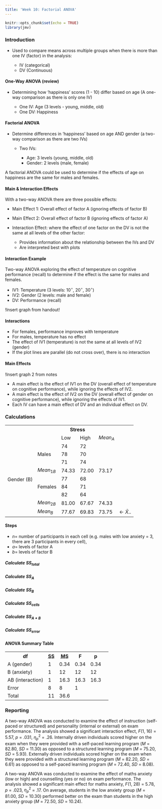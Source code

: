 ```yaml
---
title: 'Week 10: Factorial ANOVA'
---
```


```r
knitr::opts_chunk$set(echo = TRUE)
library(jmv)
```

### Introduction {.well}

-   Used to compare means across multiple groups when there is more than one IV (factor) in the analysis:

    -   IV (categorical)
    -   DV (Continuous)

#### One-Way ANOVA (review)

-   Determining how 'happiness' scores (1 - 10) differ based on age (A one-way comparison as there is only one IV)

    -   One IV: Age (3 levels - young, middle, old)
    -   One DV: Happiness

#### Factorial ANOVA

-   Determine differences in 'happiness' based on age AND gender (a two-way comparison as there are two IVs)

    -   Two IVs:

        -   Age: 3 levels (young, middle, old)
        -   Gender: 2 levels (male, female)

A factorial ANOVA could be used to determine if the effects of age on happiness are the same for males and females.

#### Main & Interaction Effects

With a two-way ANOVA there are three possible effects:

-   Main Effect 1: Overall effect of factor A (ignoring effects of factor B)

-   Main Effect 2: Overall effect of factor B (ignoring effects of factor A)

-   Interaction Effect: where the effect of one factor on the DV is not the same at all levels of the other factor:

    -   Provides information about the relationship between the IVs and DV
    -   Are interpreted best with plots

#### Interaction Example

Two-way ANOVA exploring the effect of temperature on cognitive performance (recall) to determine if the effect is the same for males and females.

-   IV1: Temperature (3 levels: 10$^\circ$, 20$^\circ$, 30$^\circ$)
-   IV2: Gender (2 levels: male and female)
-   DV: Performance (recall)

!Insert graph from handout!

#### Interactions

-   For females, performance improves with temperature
-   For males, temperature has no effect
-   The effect of IV1 (temperature) is not the same at all levels of IV2 (gender)
-   If the plot lines are parallel (do not cross over), there is no interaction

#### Main Effects

!Insert graph 2 from notes

-   A main effect is the effect of IV1 on the DV (overall effect of temperature on cognitive performance), while ignoring the effects of IV2.
-   A main effect is the effect of IV2 on the DV (overall effect of gender on cognitive performance), while ignoring the effects of IV1.
-   Each IV can have a main effect of DV and an individual effect on DV.

### Calculations {.well}

<table class="table table-hover">
    <tr scope="row">
        <th></th>
        <th></th>
        <th scope="col" colspan="2">Stress</th>
    </tr>
    <tr scope="row">
        <td></td>
        <td></td>
        <td>Low</td>
        <td>High</td>
        <td>$Mean_A$</td>
        <td></td>
    </tr>
    <tr scope="row">
        <td rowspan="9">Gender (B)</td>
        <td rowspan="3">Males</td>
        <td>74</td>
        <td>72</td>
        <td></td>
        <td></td>
    </tr>
    <tr scope="row">
        <td>78</td>
        <td>70</td>
        <td></td>
        <td></td>
    </tr>
    <tr scope="row">
        <td>71</td>
        <td>74</td>
        <td></td>
        <td></td>
    </tr>
    <tr scope="row">
        <td>$Mean_{1B}$ </td>
        <td>74.33</td>
        <td>72.00</td>
        <td>73.17</td>
        <td></td>
    </tr>
    <tr scope="row">
        <td rowspan="3">Females</td>
        <td>77</td>
        <td>68</td>
        <td></td>
        <td></td>
    </tr>
    <tr scope="row">
        <td>84</td>
        <td>71</td>
        <td></td>
        <td></td>
    </tr>
    <tr scope="row">
        <td>82</td>
        <td>64</td>
        <td></td>
        <td></td>
    </tr>
    <tr scope="row">
        <td>$Mean_{2B}$</td>
        <td>81.00</td>
        <td>67.67</td>
        <td>74.33</td>
        <td></td>
    </tr>
    <tr scope="row">
        <td>$Mean_B$</td>
        <td>77.67</td>
        <td>69.83</td>
        <td>73.75</td>
        <td><- $\bar{X}..$</td>
    </tr>
</table>

#### Steps

-   $n =$ number of participants in each cell (e.g. males with low anxiety = 3, there are 3 participants in every cell),
-   $a =$ levels of factor A
-   $b =$ levels of factor B

##### Calculate $SS_{total}$

\begin{align}
  SS_{total} &= \Sigma(X-\bar{X}..)^2 \\
  &= (6 – 7.33)^2 + (7 – 7.33)^2 + (9 –7.33)^2 + (8 – 7.33)^2 + (8 – 7.33)^2 + \\
    &   (7 – 7.33)^2 + (4 – 7.33)^2 + (10 – 7.33)^2 + (5 – 7.33)^2 + (9 – 7.33)^2 + \\
    &   (6 – 7.33)^2 + (9 – 7.33)^2 \\
  &=  1.7689 + 0.1089 + 2.7889 + 0.4489 + 0.4489 + 0.1089 + 11.0889 \\
    &   + 7.1289 + 5.4289 + 2.7889 + 1.7689 + 2.7889 \\
  &=  36.667
\end{align}

##### Calculate $SS_A$

\begin{align}
  SS_{A} &= nb\Sigma(\bar{X}_A - \bar{X}..)^2 \\
  &= 3 \times 2[(7.5 - 7.33)^2 + (7.16 - 7.33)^2] \\
  &= 6 \times 0.0578 \\
  &= 0.34 \\
\end{align}

##### Calculate $SS_B$

\begin{align}
  SS_{B} &= na\Sigma(\bar{X}_A - \bar{X}..)^2 \\
  &= 3 \times 2[(6.33 - 7.33)^2 + (8.33 - 7.33)^2] \\
  &= 6 \times 2 \\
  &= 12 \\
\end{align}

##### Calculate $SS_{cells}$

\begin{align}
  SS_{cells} &= n\Sigma(\bar{X}_A - \bar{X}..)^2 \\
  &= 3 \times [(7.67 - 7.33)^2 + (7.33 - 7.33)^2 + (5 - 7.33)^2 + (9.33 - 7.33)^2] \\
  &= 3 \times 9.5445 \\
  &= 28.6335
\end{align}

##### Calculate $SS_{A*B}$

\begin{align}
  SS_{AB} &= SS_{cells} – SS_A – SS_B \\
  &= 28.6335 – 0.34 – 12 \\
  &= 16.3
\end{align}

##### Calculate $SS_{error}$

\begin{align}
  SS_{error} &= SS_{total} – SS_{cells} \\
  &= 36.667 – 28.6335 \\
  &= 8
\end{align}

#### ANOVA Summary Table {.well}

<table class="table table-hover">
  <tr scope="row">
      <th scope="col">df</th>
      <th scope="col"><abbr title="Sum of Squares">SS</abbr></th>
      <th scope="col"><abbr title="Mean of Squares">MS</abbr></th>
      <th scope="col">F</th>
      <th scope="col">p</th>
  </tr>
  <tr scope="row">
    <td>A (gender)</td>
    <td>1</td>
    <td>0.34</td>
    <td>0.34</td>
    <td>0.34</td>
    <td></td>
  </tr>
  <tr scope="row">
    <td>B (anxiety)</td>
    <td>1</td>
    <td>12</td>
    <td>12</td>
    <td>12</td>
    <td></td>
  </tr>
  <tr scope="row">
    <td>AB (interaction)</td>
    <td>1</td>
    <td>16.3</td>
    <td>16.3</td>
    <td>16.3</td>
    <td></td>
  </tr>
  <tr scope="row">
    <td>Error</td>
    <td>8</td>
    <td>8</td>
    <td>1</td>
    <td></td>
    <td></td>
  </tr>
  <tr scope="row">
    <td>Total</td>
    <td>11</td>
    <td>36.6</td>
  </tr>
</table>

### Reporting {.well}

A two-way ANOVA was conducted to examine the effect of instruction (self-paced or structured) and personality (internal or external) on exam performance. The analysis showed a significant interaction effect, *F*(1, 16) = 5.57, *p* =
.031, $\eta^2_p$ = .26. Internally driven individuals scored higher on the exam when they were provided with a self-paced
learning program (*M* = 82.80, *SD* = 11.30) as opposed to a structured learning program (*M* = 75.20, *SD* = 5.93).
Externally driven individuals scored higher on the exam when they were provided with a structured learning program (*M* = 82.20, *SD* = 6.61) as opposed to a self-paced learning program (*M* = 72.40, *SD* = 8.08).

A two-way ANOVA was conducted to examine the effect of maths anxiety (low or high) and counselling (yes or no) on exam performance. The analysis showed a significant main effect for maths anxiety, *F*(1, 28) = 5.78, *p* = .023, $\eta^2_p$ = .17. On average, students in the low anxiety group (*M* = 81.00, *SD* = 10.30) performed better on the exam than students in the high anxiety group (*M* = 72.50, *SD* = 10.24).
